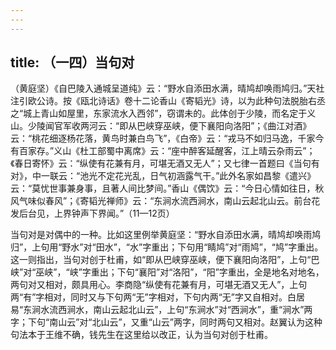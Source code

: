 ```yaml
---
---
---
```

title: （一四）当句对
---




（黄庭坚）《自巴陵入通城呈道纯》云：“野水自添田水满，晴鸠却唤雨鸠归。”天社注引欧公诗。按《瓯北诗话》卷十二论香山《寄韬光》诗，以为此种句法脱胎右丞之“城上青山如屋里，东家流水入西邻”，窃谓未的。此体创于少陵，而名定于义山。少陵闻官军收两河云：“即从巴峡穿巫峡，便下襄阳向洛阳”；《曲江对酒》云：“桃花细逐杨花落，黄鸟时兼白鸟飞”，《白帝》云：“戎马不如归马逸，千家今有百家存。”义山《杜工部蜀中离席》云：“座中醉客延醒客，江上晴云杂雨云”；《春日寄怀》云：“纵使有花兼有月，可堪无酒又无人”；又七律一首题曰《当句有对》，中一联云：“池光不定花光乱，日气初涵露气干。”此外名家如昌黎《遣兴》云：“莫忧世事兼身事，且著人间比梦间。”香山《偶饮》云：“今日心情如往日，秋风气味似春风”；《寄韬光禅师》云：“东涧水流西涧水，南山云起北山云。前台花发后台见，上界钟声下界闻。”（11—12页）

当句对是对偶中的一种。比如这里例举黄庭坚：“野水自添田水满，晴鸠却唤雨鸠归”，上句用“野水”对“田水”，“水”字重出；下句用“睛鸠”对“雨鸠”，“鸠”字重出。这一则指出，当句对创于杜甫，如“即从巴峡穿巫峡，便下襄阳向洛阳”，上句“巴峡”对“巫峡”，“峡”字重出；下句“襄阳”对“洛阳”，“阳”字重出，全是地名对地名，两句对又相对，颇具用心。李商隐“纵使有花兼有月，可堪无酒又无人”，上句两“有”字相对，同时又与下句两“无”字相对，下句内两“无”字又自相对。白居易“东涧水流西涧水，南山云起北山云”，上句“东涧水”对“西涧水”，重“涧水”两字；下句“南山云”对“北山云”，又重“山云”两字，同时两句又相对。赵翼认为这种句法本于王维不确，钱先生在这里给以改正，认为当句对创于杜甫。